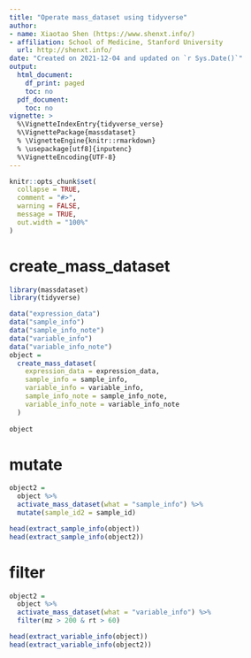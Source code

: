 ```yaml
---
title: "Operate mass_dataset using tidyverse"
author:
- name: Xiaotao Shen (https://www.shenxt.info/)
- affiliation: School of Medicine, Stanford University
  url: http://shenxt.info/
date: "Created on 2021-12-04 and updated on `r Sys.Date()`"
output:
  html_document:
    df_print: paged
    toc: no
  pdf_document:
    toc: no
vignette: >
  %\VignetteIndexEntry{tidyverse_verse}
  %\VignettePackage{massdataset}
  % \VignetteEngine{knitr::rmarkdown}
  % \usepackage[utf8]{inputenc}
  %\VignetteEncoding{UTF-8}
---
```


```r
knitr::opts_chunk$set(
  collapse = TRUE,
  comment = "#>",
  warning = FALSE,
  message = TRUE,
  out.width = "100%"
)
```


# **create_mass_dataset**

```r
library(massdataset)
library(tidyverse)

data("expression_data")
data("sample_info")
data("sample_info_note")
data("variable_info")
data("variable_info_note")
object =
  create_mass_dataset(
    expression_data = expression_data,
    sample_info = sample_info,
    variable_info = variable_info,
    sample_info_note = sample_info_note,
    variable_info_note = variable_info_note
  )
  
object
```

# **mutate**

```r
object2 = 
  object %>% 
  activate_mass_dataset(what = "sample_info") %>% 
  mutate(sample_id2 = sample_id)

head(extract_sample_info(object))
head(extract_sample_info(object2))

```

# **filter**

```r
object2 = 
  object %>% 
  activate_mass_dataset(what = "variable_info") %>% 
  filter(mz > 200 & rt > 60)

head(extract_variable_info(object))
head(extract_variable_info(object2))
```